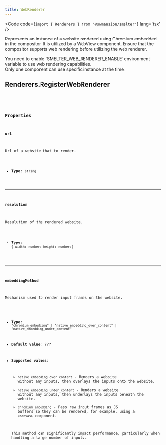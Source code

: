 ```yaml
---
title: WebRenderer
---
```


<Code code={`import { Renderers } from "@swmansion/smelter"`} lang='tsx' />

Represents an instance of a website rendered using Chromium embedded in the compositor. It is utilized by a WebView component. Ensure that the compositor supports web rendering before utilizing the web renderer.

<Aside>You need to enable `SMELTER_WEB_RENDERER_ENABLE` environment variable to use web rendering capabilities.</Aside>
<Aside type='caution'>Only one component can use specific instance at the time.</Aside>

## Renderers.RegisterWebRenderer

<CollapsibleDetails summaryTitle='Type definitions' open>
<Code code={`
type RegisterWebRenderer = {
    url: string;
    resolution: {
      width: number;
      height: number;
    };
    embeddingMethod?: 
      | "chromium_embedding"
      | "native_embedding_over_content"
      | "native_embedding_under_content";
}
`} lang='tsx' />
</CollapsibleDetails>

### Properties

#### url
Url of a website that to render.

- **Type**: `string`

---

#### resolution
Resulution of the rendered website.

- **Type**: `{ width: number; height: number;}`

---

#### embeddingMethod
Mechanism used to render input frames on the website.

- **Type**: `"chromium_embedding" | "native_embedding_over_content" | "native_embedding_under_content"`
- **Default value**: ???
- **Supported values**:
    - `native_embedding_over_content` - Renders a website without any inputs, then overlays the inputs onto the website.
    - `native_embedding_under_content` - Renders a website without any inputs, then underlays the inputs beneath the website.
    - `chromium_embedding` - Pass raw input frames as JS buffers so they can be rendered, for example, using a `<canvas>` component.
    
    <Aside type='caution'>This method can significantly impact performance, particularly when handling a large number of inputs.</Aside>
    
